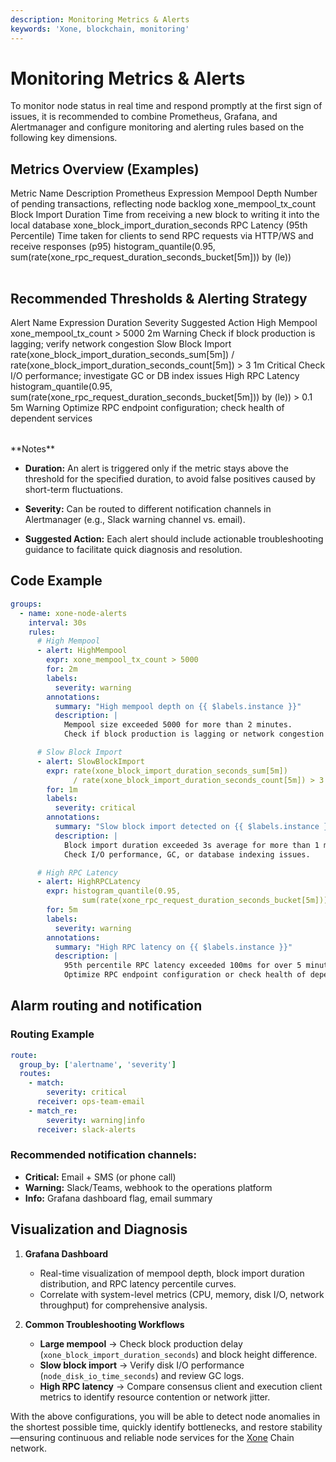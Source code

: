 ```yaml
---
description: Monitoring Metrics & Alerts
keywords: 'Xone, blockchain, monitoring'
---
```


# Monitoring Metrics & Alerts

To monitor node status in real time and respond promptly at the first sign of issues, it is recommended to combine <Link className='text-primaryHue' isExternal showAnchorIcon href="https://prometheus.io/">Prometheus</Link>, <Link className='text-primaryHue' isExternal showAnchorIcon href="https://grafana.com/">Grafana</Link>, and <Link className='text-primaryHue' isExternal showAnchorIcon href="https://prometheus.io/">Alertmanager</Link> and configure monitoring and alerting rules based on the following key dimensions.

## Metrics Overview (Examples)

<div className="overflow-x-auto">
  <Table removeWrapper aria-label="Xone Node Monitoring Metrics" className="mt-2">
    <TableHeader>
      <TableColumn>Metric Name</TableColumn>
      <TableColumn>Description</TableColumn>
      <TableColumn>Prometheus Expression</TableColumn>
    </TableHeader>
    <TableBody>
      <TableRow key="1">
        <TableCell>Mempool Depth</TableCell>
        <TableCell>Number of pending transactions, reflecting node backlog</TableCell>
        <TableCell>xone_mempool_tx_count</TableCell>
      </TableRow>
      <TableRow key="2">
        <TableCell>Block Import Duration</TableCell>
        <TableCell>Time from receiving a new block to writing it into the local database</TableCell>
        <TableCell>xone_block_import_duration_seconds</TableCell>
      </TableRow>
      <TableRow key="3">
        <TableCell>RPC Latency (95th Percentile)</TableCell>
        <TableCell>Time taken for clients to send RPC requests via HTTP/WS and receive responses (p95)</TableCell>
        <TableCell>
          histogram_quantile(0.95, sum(rate(xone_rpc_request_duration_seconds_bucket[5m])) by (le))
        </TableCell>
      </TableRow>
    </TableBody>
  </Table>
</div>

## Recommended Thresholds & Alerting Strategy

<div className="overflow-x-auto">
  <Table removeWrapper aria-label="Xone Node Alerting Rules" className="mt-2">
    <TableHeader>
      <TableColumn>Alert Name</TableColumn>
      <TableColumn>Expression</TableColumn>
      <TableColumn>Duration</TableColumn>
      <TableColumn>Severity</TableColumn>
      <TableColumn>Suggested Action</TableColumn>
    </TableHeader>
    <TableBody>
      <TableRow key="1">
        <TableCell>High Mempool</TableCell>
        <TableCell>xone_mempool_tx_count &gt; 5000</TableCell>
        <TableCell>2m</TableCell>
        <TableCell>Warning</TableCell>
        <TableCell>Check if block production is lagging; verify network congestion</TableCell>
      </TableRow>
      <TableRow key="2">
        <TableCell>Slow Block Import</TableCell>
        <TableCell>rate(xone_block_import_duration_seconds_sum[5m]) / rate(xone_block_import_duration_seconds_count[5m]) &gt; 3</TableCell>
        <TableCell>1m</TableCell>
        <TableCell>Critical</TableCell>
        <TableCell>Check I/O performance; investigate GC or DB index issues</TableCell>
      </TableRow>
      <TableRow key="3">
        <TableCell>High RPC Latency</TableCell>
        <TableCell>histogram_quantile(0.95, sum(rate(xone_rpc_request_duration_seconds_bucket[5m])) by (le)) &gt; 0.1</TableCell>
        <TableCell>5m</TableCell>
        <TableCell>Warning</TableCell>
        <TableCell>Optimize RPC endpoint configuration; check health of dependent services</TableCell>
      </TableRow>
    </TableBody>
  </Table>
</div>

<Callout type="warning">
  **Notes**

  - **Duration:** An alert is triggered only if the metric stays above the threshold for the specified duration, to avoid false positives caused by short-term fluctuations.

  - **Severity:** Can be routed to different notification channels in Alertmanager (e.g., Slack warning channel vs. email).

  - **Suggested Action:** Each alert should include actionable troubleshooting guidance to facilitate quick diagnosis and resolution.
</Callout>

## Code Example

```yaml showLineNumbers copy
groups:
  - name: xone-node-alerts
    interval: 30s
    rules:
      # High Mempool
      - alert: HighMempool
        expr: xone_mempool_tx_count > 5000
        for: 2m
        labels:
          severity: warning
        annotations:
          summary: "High mempool depth on {{ $labels.instance }}"
          description: |
            Mempool size exceeded 5000 for more than 2 minutes.
            Check if block production is lagging or network congestion is occurring.

      # Slow Block Import
      - alert: SlowBlockImport
        expr: rate(xone_block_import_duration_seconds_sum[5m])
              / rate(xone_block_import_duration_seconds_count[5m]) > 3
        for: 1m
        labels:
          severity: critical
        annotations:
          summary: "Slow block import detected on {{ $labels.instance }}"
          description: |
            Block import duration exceeded 3s average for more than 1 minute.
            Check I/O performance, GC, or database indexing issues.

      # High RPC Latency
      - alert: HighRPCLatency
        expr: histogram_quantile(0.95,
                sum(rate(xone_rpc_request_duration_seconds_bucket[5m])) by (le)) > 0.1
        for: 5m
        labels:
          severity: warning
        annotations:
          summary: "High RPC latency on {{ $labels.instance }}"
          description: |
            95th percentile RPC latency exceeded 100ms for over 5 minutes.
            Optimize RPC endpoint configuration or check health of dependent services.
```

## Alarm routing and notification

### Routing Example
```yaml showLineNumbers copy
route:
  group_by: ['alertname', 'severity']
  routes:
    - match:
        severity: critical
      receiver: ops-team-email
    - match_re:
        severity: warning|info
      receiver: slack-alerts
```

### Recommended notification channels:
- **Critical:** Email + SMS (or phone call)
- **Warning:** Slack/Teams, webhook to the operations platform
- **Info:** Grafana dashboard flag, email summary

## Visualization and Diagnosis

1. **Grafana Dashboard**

   * Real-time visualization of mempool depth, block import duration distribution, and RPC latency percentile curves.
   * Correlate with system-level metrics (CPU, memory, disk I/O, network throughput) for comprehensive analysis.

2. **Common Troubleshooting Workflows**

   * **Large mempool** → Check block production delay (`xone_block_import_duration_seconds`) and block height difference.
   * **Slow block import** → Verify disk I/O performance (`node_disk_io_time_seconds`) and review GC logs.
   * **High RPC latency** → Compare consensus client and execution client metrics to identify resource contention or network jitter.

With the above configurations, you will be able to detect node anomalies in the shortest possible time, quickly identify bottlenecks, and restore stability—ensuring continuous and reliable node services for the [Xone](https://xone.org/) Chain network.

<ContactInfo />
